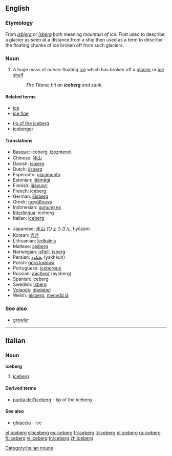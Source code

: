 ==English==
{{wikipedia}}

===Etymology===
From {{Dan.}} ''[[isbjerg]]'' or {{Norw.}} ''[[isberg]]'' both meaning ''mountain of ice''. First used to describe a glacier as seen at a distance from a ship then used as a term to describe the floating chunks of ice broken off from such glaciers.

===Noun===
{{en-noun}}

# A huge mass of ocean-floating [[ice]] which has broken off a [[glacier]] or [[ice shelf]]
#: ''The Titanic hit an '''iceberg''' and sank''.

====Related terms====
{{top}}
*[[ice]]
*[[ice floe]]
{{mid}}
*[[tip of the iceberg]]
*[[iceberger]]
{{bottom}}

====Translations====
{{top}}
*[[Basque]]: iceberg, [[izozmendi]]
*Chinese: [[冰山]]
*Danish: [[isbjerg]]
*Dutch: [[ijsberg]] {{m}}
*Esperanto: [[glacimonto]]
*Estonian: [[jäämägi]]
*Finnish: [[jäävuori]]
*French: iceberg {{m}}
*German: [[Eisberg]] {{m}}
*Greek: [[παγόβουνο]] {{n}}
*Indonesian: [[gunung es]]
*[[Interlingua]]: iceberg
*Italian: [[iceberg#Italian|iceberg]] {{m}}
{{mid}}
*Japanese: [[氷山]] (ひょうざん, hyōzan)
*Korean: [[빙산]]
*Lithuanian: [[ledkalnis]] {{m}}
*Maltese: [[ajsberg]]
*Norwegian: [[isfjell]], [[isberg]]
*Persian: [[يخكوه]] (yakhkuh)
*Polish: [[góra lodowa]] {{f}}
*Portuguese: [[icebergue]]
*Russian: [[айсберг]] {{m}} (aysberg)
*Spanish: iceberg
*Swedish: [[isberg]]
*[[Volapük]]: [[gladabel]]
*Welsh: [[eisberg]], [[mynydd iâ]]
{{bottom}}

===See also===
*[[growler]]

----

==Italian==

===Noun===
'''iceberg''' {{m}} {{inv}}

# [[iceberg#English|iceberg]]

====Derived terms====
*[[punta dell'iceberg]] - tip of the iceberg

====See also====
*[[ghiaccio]] - ice

[[Category:Italian nouns]]

[[et:iceberg]]
[[el:iceberg]]
[[es:iceberg]]
[[fr:iceberg]]
[[it:iceberg]]
[[pl:iceberg]]
[[ru:iceberg]]
[[fi:iceberg]]
[[vi:iceberg]]
[[tr:iceberg]]
[[zh:iceberg]]